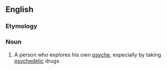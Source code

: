 ==English==
{{wikipedia}}
===Etymology===
{{confix|psycho|naut}}

===Noun===
{{en-noun}}

# A person who explores his own [[psyche]], especially by taking [[psychedelic]] drugs